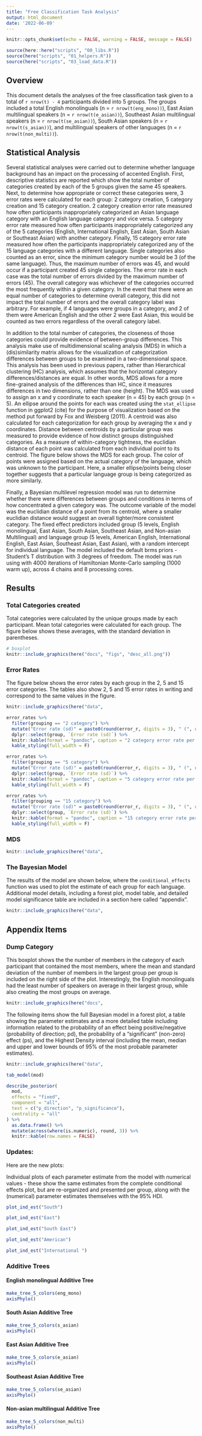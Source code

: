 ```yaml
---
title: "Free Classification Task Analysis"
output: html_document
date: '2022-06-09'
---
```

```r
knitr::opts_chunk$set(echo = FALSE, warning = FALSE, message = FALSE)
```

```r
source(here::here("scripts", "00_libs.R"))
source(here("scripts", "01_helpers.R"))
source(here("scripts", "03_load_data.R"))
```

## Overview 

This document details the analyses of the free classification task given to a total of `r nrow(t) - 4` participants divided into 5 groups. 
The groups included a total English monolinguals (n = `r nrow(t(eng_mono))`), East Asian multilingual speakers (n = `r nrow(t(e_asian))`), Southeast Asian multilingual speakers (n = 
`r nrow(t(se_asian))`), South Asian speakers (n = `r nrow(t(s_asian))`), and multilingual speakers of other languages (n = `r nrow(t(non_multi))`).


## Statistical Analysis 

Several statistical analyses were carried out to determine whether language background has an impact on the processing of accented English.
First, descriptive statistics are reported which show the total number of categories created by each of the 5 groups given the same 45 speakers. 
Next, to determine how appropriate or correct these categories were, 3 error rates were calculated for each group: 2 category creation, 5 category creation and 15 category creation. 
2 category creation error rate measured how often participants inappropriately categorized an Asian language category with an English language category and vice versa.
5 category error rate measured how often participants inappropriately categorized any of the 5 categories (English, International English, East Asian, South Asian or Southeast Asian) with another category.
Finally, 15 category error rate measured how often the participants inappropriately categorized any of the 15 language categories with a different language.
Single categories also counted as an error, since the minimum category number would be 3 (of the same language).
Thus, the maximum number of errors was 45, and would occur if a participant created 45 single categories.
The error rate in each case was the total number of errors divided by the maximum number of errors (45). 
The overall category was whichever of the categories occurred the most frequently within a given category.
In the event that there were an equal number of categories to determine overall category, this did not impact the total number of errors and the overall category label was arbitrary. 
For example, if 4 languages were groups in a category, and 2 of them were American English and the other 2 were East Asian, this would be counted as two errors regardless of the overall category label. 

In addition to the total number of categories, the closeness of those categories could provide evidence of between-group differences.
This analysis make use of multidimensional scaling analysis (MDS) in which a (dis)similarity matrix allows for the visualization of categorization differences between groups to be examined in a two-dimensional space.
This analysis has been used in previous papers, rather than Hierarchical clustering (HC) analysis, which assumes that the horizontal category differences/distances are equal.
In other words, MDS allows for a more fine-grained analysis of the differences than HC, since it measures differences in two dimensions, rather than one (height). 
The MDS was used to assign an x and y coordinate to each speaker (n = 45) by each group (n = 5).
An ellipse around the points for each was created using the `stat_ellipse` function in ggplot2 (cite) for the purpose of visualization based on the method put forward by Fox and Weisberg (2011).
A centroid was also calculated for each categorization for each group by averaging the x and y coordinates.
Distance between centroids by a particular group was measured to provide evidence of how distinct groups distinguished categories. 
As a measure of within-category tightness, the euclidian distance of each point was calculated from each individual point to its centroid.
The figure below shows the MDS for each group. 
The color of points were assigned based on the actual category of the language, which was unknown to the participant. 
Here, a smaller ellipse/points being closer together suggests that a particular language group is being categorized as more similarly.

Finally, a Bayesian multilevel regression model was run to determine whether there were differences between groups and conditions in terms of how concentrated a given category was.
The outcome variable of the model was the euclidian distance of a point from its centroid, where a smaller euclidian distance would suggest an overall tighter/more consistent category.
The fixed effect predictors included group (5 levels, English monolingual, East Asian, South Asian, Southeast Asian, and Non-asian Multilingual) and language group (5 levels, American English, International English, East Asian, Southeast Asian, East Asian), with a random intercept for individual language. 
The model included the default brms priors - Student's T distribution with 3 degrees of freedom.
The model was run using with 4000 iterations of Hamiltonian Monte-Carlo sampling (1000 warm up), across 4 chains and 8 processing cores.

## Results

### Total Categories created

Total categories were calculated by the unique groups made by each participant.
Mean total categories were calculated for each group. 
The figure below shows these averages, with the standard deviation in parentheses. 

```r
# boxplot 
knitr::include_graphics(here("docs", "figs", "desc_all.png"))
```

### Error Rates 

The figure below shows the error rates by each group in the 2, 5 and 15 error categories. 
The tables also show 2, 5 and 15 error rates in writing and correspond to the same values in the figure.

```r
knitr::include_graphics(here("data",                                                        "plots", "error_plot.png"))
```

```r
error_rates %>% 
  filter(grouping == "2 category") %>% 
  mutate("Error rate (sd)" = paste0(round(error_r, digits = 3), " (", round(error_r_sd, digits = 3), ")")) %>% 
  dplyr::select(group, `Error rate (sd)`) %>% 
  knitr::kable(format = "pandoc", caption = "2 category error rate per group") %>%
  kable_styling(full_width = F)
```

```r
error_rates %>% 
  filter(grouping == "5 category") %>% 
  mutate("Error rate (sd)" = paste0(round(error_r, digits = 3), " (", round(error_r_sd, digits = 3), ")")) %>% 
  dplyr::select(group, `Error rate (sd)`) %>% 
  knitr::kable(format = "pandoc", caption = "5 category error rate per group") %>%
  kable_styling(full_width = F)
```

```r
error_rates %>% 
  filter(grouping == "15 category") %>% 
  mutate("Error rate (sd)" = paste0(round(error_r, digits = 3), " (", round(error_r_sd, digits = 3), ")")) %>% 
  dplyr::select(group, `Error rate (sd)`) %>% 
  knitr::kable(format = "pandoc", caption = "15 category error rate per group") %>%
  kable_styling(full_width = F)
```


### MDS

```r
knitr::include_graphics(here("data",                                                        "plots", "mds.png"))
```

### The Bayesian Model

The results of the model are shown below, where the `conditional_effects` function was used to plot the estimate of each group for each language. 
Additional model details, including a forest plot, model table, and detailed model significance table are included in a section here called "appendix".

```r
knitr::include_graphics(here("data",                                                        "plots", "mod_plot.png"))
```


## Appendix Items 

### Dump Category

This boxplot shows the the number of members in the category of each participant that contained the most members, where the mean and standard deviation of the number of members in the largest group per group is included on the right side of the plot.
Interestingly, the English monolinguals had the least number of speakers on average in their largest group, while also creating the most groups on average. 

```r
knitr::include_graphics(here("docs",                                                        "figs", "max_mems.png"))
```

The following items show the full Bayesian model in a forest plot, a table showing the parameter estimates and a more detailed table including information related to the probability of an effect being positive/negative (probability of direction; pd), the probability of a "significant" (non-zero) effect (ps), and the Highest Density interval (including the mean, median and upper and lower bounds of 95% of the most probable parameter estimates).

```r
knitr::include_graphics(here("data",                                                        "plots", "mcmc_plot.png"))
```

```r
tab_model(mod)
```


```r
describe_posterior(
  mod,
  effects = "fixed",
  component = "all",
  test = c("p_direction", "p_significance"),
  centrality = "all"
) %>%
  as.data.frame() %>% 
  mutate(across(where(is.numeric), round, 3)) %>% 
  knitr::kable(row.names = FALSE)

``` 


### Updates:

Here are the new plots:

Individual plots of each parameter estimate from the model with numerical values - these show the same estimates from the complete conditional effects plot, but are re-organized and presented per group, along with the (numerical) parameter estimates themselves with the 95% HDI.


```r
plot_ind_est("South")
```

```r
plot_ind_est("East")
```

```r
plot_ind_est("South East")
```

```r
plot_ind_est("American")
```

```r
plot_ind_est("International ")
```

### Additive Trees 

#### English monolingual Additive Tree
```r
make_tree_5_colors(eng_mono)
axisPhylo()
```

#### South Asian Additive Tree
```r
make_tree_5_colors(s_asian)
axisPhylo()
```

#### East Asian Additive Tree

```r
make_tree_5_colors(e_asian)
axisPhylo()
```

#### Southeast Asian Additive Tree

```r
make_tree_5_colors(se_asian)
axisPhylo()
```

#### Non-asian multilingual Additive Tree

```r
make_tree_5_colors(non_multi)
axisPhylo()
```

